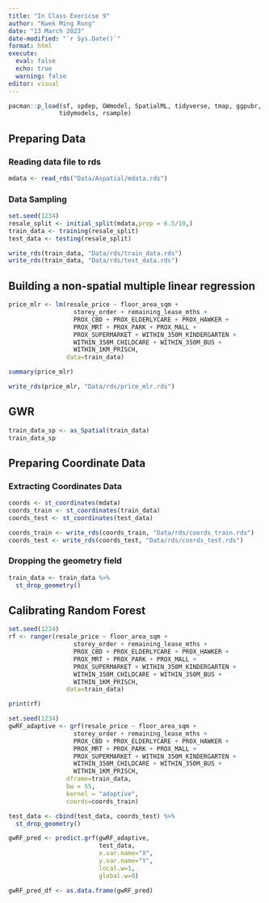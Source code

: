 ```yaml
---
title: "In Class Exericse 9"
author: "Kwek Ming Rong"
date: "13 March 2023"
date-modified: "`r Sys.Date()`"
format: html
execute:
  eval: false
  echo: true
  warning: false
editor: visual
---
```


```r
pacman::p_load(sf, spdep, GWmodel, SpatialML, tidyverse, tmap, ggpubr, olsrr, devtools,
              tidymodels, rsample)
```

## Preparing Data

### Reading data file to rds

```r
mdata <- read_rds("Data/Aspatial/mdata.rds")
```

### Data Sampling

```r
set.seed(1234)
resale_split <- initial_split(mdata,prop = 6.5/10,)
train_data <- training(resale_split)
test_data <- testing(resale_split)
```

```r
write_rds(train_data, "Data/rds/train_data.rds")
write_rds(train_data, "Data/rds/test_data.rds")
```

## Building a non-spatial multiple linear regression

```r
price_mlr <- lm(resale_price ~ floor_area_sqm +
                  storey_order + remaining_lease_mths +
                  PROX_CBD + PROX_ELDERLYCARE + PROX_HAWKER +
                  PROX_MRT + PROX_PARK + PROX_MALL + 
                  PROX_SUPERMARKET + WITHIN_350M_KINDERGARTEN +
                  WITHIN_350M_CHILDCARE + WITHIN_350M_BUS +
                  WITHIN_1KM_PRISCH,
                data=train_data)

summary(price_mlr)
```

```r
write_rds(price_mlr, "Data/rds/price_mlr.rds")
```

## GWR

```r
train_data_sp <- as_Spatial(train_data)
train_data_sp
```

## Preparing Coordinate Data

### Extracting Coordinates Data

```r
coords <- st_coordinates(mdata)
coords_train <- st_coordinates(train_data)
coords_test <- st_coordinates(test_data)
```

```r
coords_train <- write_rds(coords_train, "Data/rds/coords_train.rds")
coords_test <- write_rds(coords_test, "Data/rds/coords_test.rds")
```

### Dropping the geometry field

```r
train_data <- train_data %>%
  st_drop_geometry()
```

## Calibrating Random Forest

```r
set.seed(1234)
rf <- ranger(resale_price ~ floor_area_sqm +
                  storey_order + remaining_lease_mths +
                  PROX_CBD + PROX_ELDERLYCARE + PROX_HAWKER +
                  PROX_MRT + PROX_PARK + PROX_MALL + 
                  PROX_SUPERMARKET + WITHIN_350M_KINDERGARTEN +
                  WITHIN_350M_CHILDCARE + WITHIN_350M_BUS +
                  WITHIN_1KM_PRISCH,
                data=train_data)
```

```r
print(rf)
```

```r
set.seed(1234)
gwRF_adaptive <- grf(resale_price ~ floor_area_sqm +
                  storey_order + remaining_lease_mths +
                  PROX_CBD + PROX_ELDERLYCARE + PROX_HAWKER +
                  PROX_MRT + PROX_PARK + PROX_MALL + 
                  PROX_SUPERMARKET + WITHIN_350M_KINDERGARTEN +
                  WITHIN_350M_CHILDCARE + WITHIN_350M_BUS +
                  WITHIN_1KM_PRISCH,
                dframe=train_data,
                bw = 55,
                kernel = "adaptive",
                coords=coords_train)
```

```r
test_data <- cbind(test_data, coords_test) %>%
  st_drop_geometry()
```

```r
gwRF_pred <- predict.grf(gwRF_adaptive,
                         test_data,
                         x.var.name="X",
                         y.var.name="Y",
                         local.w=1,
                         global.w=0)
```

```r
gwRF_pred_df <- as.data.frame(gwRF_pred)
```
